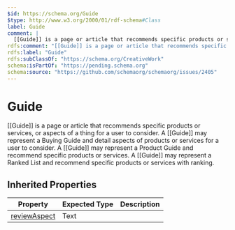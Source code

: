 ```yaml
---
$id: https://schema.org/Guide
$type: http://www.w3.org/2000/01/rdf-schema#Class
label: Guide
comment: |
  [[Guide]] is a page or article that recommends specific products or services, or aspects of a thing for a user to consider. A [[Guide]] may represent a Buying Guide and detail aspects of products or services for a user to consider. A [[Guide]] may represent a Product Guide and recommend specific products or services. A [[Guide]] may represent a Ranked List and recommend specific products or services with ranking.
rdfs:comment: "[[Guide]] is a page or article that recommends specific products or services, or aspects of a thing for a user to consider. A [[Guide]] may represent a Buying Guide and detail aspects of products or services for a user to consider. A [[Guide]] may represent a Product Guide and recommend specific products or services. A [[Guide]] may represent a Ranked List and recommend specific products or services with ranking."
rdfs:label: "Guide"
rdfs:subClassOf: "https://schema.org/CreativeWork"
schema:isPartOf: "https://pending.schema.org"
schema:source: "https://github.com/schemaorg/schemaorg/issues/2405"
---
```


# Guide

[[Guide]] is a page or article that recommends specific products or services, or aspects of a thing for a user to consider. A [[Guide]] may represent a Buying Guide and detail aspects of products or services for a user to consider. A [[Guide]] may represent a Product Guide and recommend specific products or services. A [[Guide]] may represent a Ranked List and recommend specific products or services with ranking.

## Inherited Properties

| Property | Expected Type | Description |
| --- | --- | --- |
| [reviewAspect](https://schema.org/reviewAspect) | Text |  |
